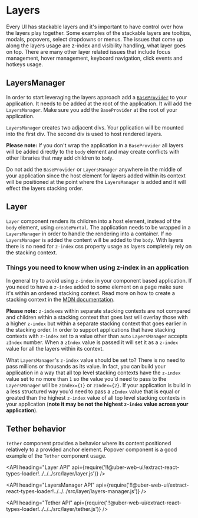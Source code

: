 <!--
Copyright (c) 2018-2019 Uber Technologies, Inc.

This source code is licensed under the MIT license found in the
LICENSE file in the root directory of this source tree.
-->




# Layers

Every UI has stackable layers and it's important to have control over how the layers
play together. Some examples of the stackable layers are tooltips, modals, popovers,
select dropdowns or menus. The issues that come up along the layers usage are z-index
and visibility handling, what layer goes on top. There are many other layer
related issues that include focus management, hover management, keyboard navigation,
click events and hotkeys usage.

## LayersManager

In order to start leveraging the layers approach add a 
[`BaseProvider`](https://baseweb.design/components/base-provider/) to your application. 
It needs to be added at the root of the application. It will add the `LayersManager`. 
Make sure you add the `BaseProvider` at the root of your application. 

`LayersManager` creates two adjacent divs. Your pplication will be mounted into 
the first div. The second div is used to host rendered layers.

**Please note:** If you don't wrap the application in a `BaseProvider` all layers will be added 
directly to the `body` element and may create conflicts with other libraries that may add 
children to `body`. 

Do not add the `BaseProvider` or `LayersManager` anywhere in the middle of your 
application since the host element for layers added within its context will be 
positioned at the point where the `LayersManager` is added and it will effect the layers stacking order.

## Layer

`Layer` component renders its children into a host element, instead of the `body`
element, using `createPortal`. The application needs to be wrapped in a `LayersManager`
in order to handle the rendering into a container. If no `LayersManager` is added
the content will be added to the `body`. With layers there is no need for `z-index`
css property usage as layers completely rely on the stacking context.

<Example title="Layer basic usage" path="layer/basic.js">
  <LayerBasic />
</Example>

### Things you need to know when using z-index in an application

In general try to avoid using `z-index` in your component based application. If you need 
to have a `z-index` added to some element on a page make sure it's within an ordered 
stacking context. Read more on how to create a stacking context in the 
[MDN documentation](https://developer.mozilla.org/en-US/docs/Web/CSS/CSS_Positioning/Understanding_z_index/The_stacking_context).

**Please note:** `z-index`es within separate stacking contexts are not 
compared and children within a stacking context that goes last will overlay those 
with a higher `z-index` but within a separate stacking context that goes earlier 
in the stacking order.
In order to support applications that have stacking contexts with `z-index` set to 
a value other than `auto` `LayersManager` accepts `zIndex` number. When a `zIndex` value 
is passed it will set it as a `z-index` value for all the layers within its context. 

What `LayersManager`'s `z-index` value should be set to? There is no need to pass millions 
or thousands as its value. In fact, you can build your application in a way that all top 
level stacking contexts have the `z-index` value set to no more than `1` so the value you'd need 
to pass to the `LayersManager` will be `zIndex={1}` or `zIndex={2}`. If your application 
is build in a less structured way you'd need to pass a `zIndex` value that is equal or 
greated than the highest `z-index` value of all top level stacking contexts in your application 
(**note it may be not the highest `z-index` value across your application**).

<Example title="Layers with z-index" path="layer/layer-z-index.js">
  <LayerZIndex />
</Example>

## Tether behavior

`Tether` component provides a behavior where its content positioned relatively to a provided anchor element. Popover component is a good example of the `Tether` component usage.

<Example title="Tether basic usage" path="layer/basic-tether.js">
  <TetherBasic />
</Example>

<API
  heading="Layer API"
  api={require('!!@uber-web-ui/extract-react-types-loader!../../../src/layer/layer.js')}
/>

<API
  heading="LayersManager API"
  api={require('!!@uber-web-ui/extract-react-types-loader!../../../src/layer/layers-manager.js')}
/>

<API
  heading="Tether API"
  api={require('!!@uber-web-ui/extract-react-types-loader!../../../src/layer/tether.js')}
/>

